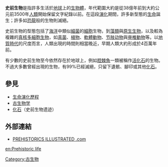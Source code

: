 '''史前生物'''是指許多生活於[[地球|地球]]上的[[生物體|生物體]]，年代範圍大約是從38億年前到大約公元前3500年[[人類|人類]]開始保留文字紀錄以前。在這段[[演化|演化]]期間，許多新型態的[[生命|生命]]誕生；許多如[[恐龍|恐龍]]般的生物則滅絕。

史前生物的型態包括了[[海洋|海洋]]中類似[[細菌|細菌]]的[[細胞|細胞]]生物，到[[藻類|藻類]]與[[原生生物|原生生物]]，以及較為複雜的[[真核生物|真核]][[多細胞生物|多細胞生物]]，如[[真菌|真菌]]、[[植物|植物]]、[[軟體動物|軟體動物]]、[[节肢动物|节肢动物]]與[[脊椎動物|脊椎動物]]等。以[[地質時代|地質時代]]的尺度而言，人類出現的時間則相當晚近，早期人類大約形成於4百萬年前。

有少數的史前生物至今依然存在於地球上，例如[[腔棘魚|腔棘魚]]一類被稱作[[活化石|活化石]]的生物。不過大多數曾經出現的生物，有99%已經滅絕，只留下遺骸、腳印或其他[[化石|化石]]。

==參見==
*[[生命演化歷程|生命演化歷程]]
*[[古生物学|古生物学]]
*[[化石|化石]]（史前生物遗迹）

==外部連結==
*[https://web.archive.org/web/20071213095833/http://prehistoricsillustrated.com/welcome.html PREHISTORICS ILLUSTRATED .com]

[[Category:古生物|Category:古生物]]

{{paleo-stub}}

[[en:Prehistoric_life|en:Prehistoric life]]